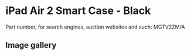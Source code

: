
# iPad Air 2 Smart Case - Black

Part number, for search engines, auction websites and such: MGTV2ZM/A

## Image gallery

<div style={{ width: '100%', maxWidth: '768px' }}>
<GalleryComponent
    images={[
      {
        original: "/everysource/MGTV2.webp",
        thumbnail: "/everypreview/MGTV2.webp",
      },
      {
        original: "/everysource/MGTV2_AV1_GOLD.webp",
        thumbnail: "/everypreview/MGTV2_AV1_GOLD.webp",
      },
      {
        original: "/everysource/MGTV2_AV1_SILVER.webp",
        thumbnail: "/everypreview/MGTV2_AV1_SILVER.webp",
      },
      {
        original: "/everysource/MGTV2_AV1_SPACE_GRAY.webp",
        thumbnail: "/everypreview/MGTV2_AV1_SPACE_GRAY.webp",
      },
      {
        original: "/everysource/MGTV2_AV2.webp",
        thumbnail: "/everypreview/MGTV2_AV2.webp",
      },
      {
        original: "/everysource/MGTV2_AV3.webp",
        thumbnail: "/everypreview/MGTV2_AV3.webp",
      },
      {
        original: "/everysource/MGTV2_AV4.webp",
        thumbnail: "/everypreview/MGTV2_AV4.webp",
      },
      {
        original: "/everysource/MGTV2_AV5.webp",
        thumbnail: "/everypreview/MGTV2_AV5.webp",
      }
    ]}
  />
</div>